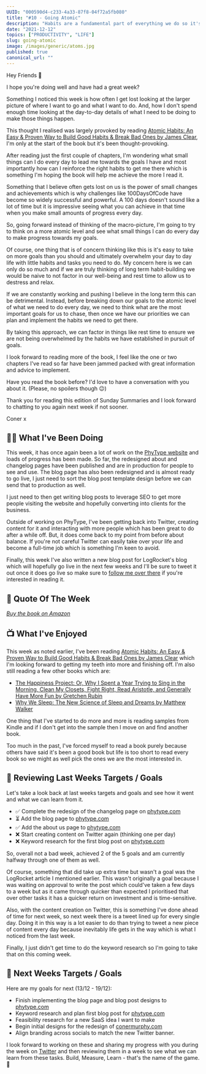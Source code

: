 ```yaml
---
UUID: "000590d4-c233-4a33-87f8-04f72a5fb080"
title: "#10 - Going Atomic"
description: "Habits are a fundamental part of everything we do so it's no surprise that if we want to achieve our goals, we need to install the right ones."
date: "2021-12-12"
topics: ["PRODUCTIVITY", "LIFE"]
slug: going-atomic
image: /images/generic/atoms.jpg
published: true
canonical_url: ""
---
```


Hey Friends 👋

I hope you're doing well and have had a great week?

Something I noticed this week is how often I get lost looking at the larger picture of where I want to go and what I want to do. And, how I don't spend enough time looking at the day-to-day details of what I need to be doing to make those things happen.

This thought I realised was largely provoked by reading [Atomic Habits: An Easy & Proven Way to Build Good Habits & Break Bad Ones by James Clear](https://www.amazon.co.uk/dp/B01N5AX61W/), I'm only at the start of the book but it's been thought-provoking.

After reading just the first couple of chapters, I'm wondering what small things can I do every day to lead me towards the goals I have and most importantly how can I reinforce the right habits to get me there which is something I'm hoping the book will help me achieve the more I read it.

Something that I believe often gets lost on us is the power of small changes and achievements which is why challenges like 100DaysOfCode have become so widely successful and powerful. A 100 days doesn't sound like a lot of time but it is impressive seeing what you can achieve in that time when you make small amounts of progress every day.

So, going forward instead of thinking of the macro-picture, I'm going to try to think on a more atomic level and see what small things I can do every day to make progress towards my goals.

Of course, one thing that is of concern thinking like this is it's easy to take on more goals than you should and ultimately overwhelm your day to day life with little habits and tasks you need to do. My concern here is we can only do so much and if we are truly thinking of long term habit-building we would be naive to not factor in our well-being and rest time to allow us to destress and relax.

If we are constantly working and pushing I believe in the long term this can be detrimental. Instead, before breaking down our goals to the atomic level of what we need to do every day, we need to think what are the most important goals for us to chase, then once we have our priorities we can plan and implement the habits we need to get there.

By taking this approach, we can factor in things like rest time to ensure we are not being overwhelmed by the habits we have established in pursuit of goals.

I look forward to reading more of the book, I feel like the one or two chapters I've read so far have been jammed packed with great information and advice to implement.

Have you read the book before? I'd love to have a conversation with you about it. (Please, no spoilers though 😉)

Thank you for reading this edition of Sunday Summaries and I look forward to chatting to you again next week if not sooner.

Coner x

## 🏃‍♂️ What I've Been Doing

This week, it has once again been a lot of work on the [PhyType website](http://phytype.com/) and loads of progress has been made. So far, the redesigned about and changelog pages have been published and are in production for people to see and use. The blog page has also been redesigned and is almost ready to go live, I just need to sort the blog post template design before we can send that to production as well.

I just need to then get writing blog posts to leverage SEO to get more people visiting the website and hopefully converting into clients for the business.

Outside of working on PhyType, I've been getting back into Twitter, creating content for it and interacting with more people which has been great to do after a while off. But, it does come back to my point from before about balance. If you're not careful Twitter can easily take over your life and become a full-time job which is something I'm keen to avoid.

Finally, this week I've also written a new blog post for LogRocket's blog which will hopefully go live in the next few weeks and I'll be sure to tweet it out once it does go live so make sure to [follow me over there](https://twitter.com/MrConerMurphy) if you're interested in reading it.

## 💬 Quote Of The Week

<BlockQuoteAuthor
  quote="The cowards never started and the weak died along the way. That leaves us, ladies and gentlemen."
  caption="Quote from Shoe Dog by Phil Knight"
/>

[_Buy the book on Amazon_](https://www.amazon.co.uk/Shoe-Dog-Memoir-Creator-NIKE/dp/1471146707)

## 📺 What I've Enjoyed

This week as noted earlier, I've been reading [Atomic Habits: An Easy & Proven Way to Build Good Habits & Break Bad Ones by James Clear](https://www.amazon.co.uk/dp/B01N5AX61W/) which I'm looking forward to getting my teeth into more and finishing off. I'm also still reading a few other books which are:

- [The Happiness Project: Or, Why I Spent a Year Trying to Sing in the Morning, Clean My Closets, Fight Right, Read Aristotle, and Generally Have More Fun by Gretchen Rubin](https://www.amazon.co.uk/Happiness-Project-Morning-Aristotle-Generally/dp/006158326X)
- [Why We Sleep: The New Science of Sleep and Dreams by Matthew Walker](https://www.amazon.co.uk/Why-We-Sleep-Science-Dreams/dp/B077XKJ3XJ/ref=sr_1_1?keywords=Why+We+sleep&qid=1638131443&qsid=259-0978597-0232805&s=books&sr=1-1&sres=0141983760%2CB08WSHFBF9%2C1717939015%2C0241984432%2C0578653702%2CB09M7BSLG4%2CB09HP82Y2J%2CB084DGWJYB%2C1611854679%2CB095GQGC1X%2CB08TQCY5JJ%2C1509836276%2C9123976977%2CB08DT1C66R%2C1647473497%2CB08244C76V&srpt=ABIS_BOOK)

One thing that I've started to do more and more is reading samples from Kindle and if I don't get into the sample then I move on and find another book.

Too much in the past, I've forced myself to read a book purely because others have said it's been a good book but life is too short to read every book so we might as well pick the ones we are the most interested in.

## 📝 Reviewing Last Weeks Targets / Goals

Let's take a look back at last weeks targets and goals and see how it went and what we can learn from it.

- ✅ Complete the redesign of the changelog page on [phytype.com](https://phytype.com/)
- ⏳ Add the blog page to [phytype.com](https://phytype.com/)
- ✅ Add the about us page to [phytype.com](https://phytype.com/)
- ❌ Start creating content on Twitter again (thinking one per day)
- ❌ Keyword research for the first blog post on [phytype.com](https://phytype.com/)

So, overall not a bad week, achieved 2 of the 5 goals and am currently halfway through one of them as well.

Of course, something that did take up extra time but wasn't a goal was the LogRocket article I mentioned earlier. This wasn't originally a goal because I was waiting on approval to write the post which could've taken a few days to a week but as it came through quicker than expected I prioritised that over other tasks it has a quicker return on investment and is time-sensitive.

Also, with the content creation on Twitter, this is something I've done ahead of time for next week, so next week there is a tweet lined up for every single day. Doing it in this way is a lot easier to do than trying to tweet a new piece of content every day because inevitably life gets in the way which is what I noticed from the last week.

Finally, I just didn't get time to do the keyword research so I'm going to take that on this coming week.

## 🎯 Next Weeks Targets / Goals

Here are my goals for next (13/12 - 19/12):

- Finish implementing the blog page and blog post designs to [phytype.com](https://phytype.com/)
- Keyword research and plan first blog post for [phytype.com](https://phytype.com/)
- Feasibility research for a new SaaS idea I want to make
- Begin initial designs for the redesign of [conermurphy.com](https://conermurphy.com)
- Align branding across socials to match the new Twitter banner.

I look forward to working on these and sharing my progress with you during the week on [Twitter](https://twitter.com/MrConerMurphy) and then reviewing them in a week to see what we can learn from these tasks. Build, Measure, Learn - that's the name of the game. 💪
